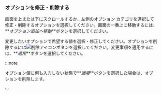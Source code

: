 ### オプションを修正・削除する

<ProdImg img='modify-agent.png' desc='オプションを修正' />

画面を上または下にスクロールするか、左側のオプション カテゴリを選択して修正・削除するオプションを選択してください。画面の一番上に移動するには、**_オプション追加へ移動_**ボタンを選択してください。

変更したいオプションで希望する値を選択・修正してください。オプションを削除するには![削除アイコン](/img/ico-trash.svg)ボタンを選択してください。変更事項を適用するには、**_適用_**ボタンを選択してください。

:::note

オプション値に何も入力しない状態で**_適用_**ボタンを選択した場合は、オプションを削除します。

:::
